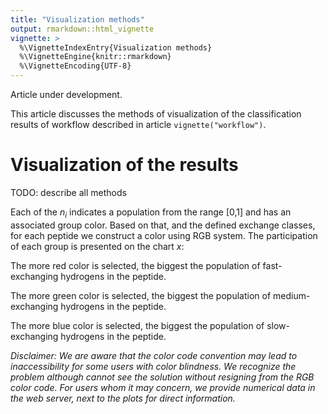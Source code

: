 ```yaml
---
title: "Visualization methods"
output: rmarkdown::html_vignette
vignette: >
  %\VignetteIndexEntry{Visualization methods}
  %\VignetteEngine{knitr::rmarkdown}
  %\VignetteEncoding{UTF-8}
---
```


Article under development.

This article discusses the methods of visualization of the classification results of workflow described in article `vignette("workflow")`.

# Visualization of the results

TODO: describe all methods 

Each of the $n_i$ indicates a population from the range [0,1] and has an associated group color. Based on that, and the defined exchange classes, for each peptide we construct a color using RGB system. The participation of each group is presented on the chart *x*:

The more red color is selected, the biggest the population of fast-exchanging hydrogens in the peptide.

The more green color is selected, the biggest the population of medium-exchanging hydrogens in the peptide.

The more blue color is selected, the biggest the population of slow-exchanging hydrogens in the peptide.

*Disclaimer: We are aware that the color code convention may lead to inaccessibility for some users with color blindness. We recognize the problem although cannot see the solution without resigning from the RGB color code. For users whom it may concern, we provide numerical data in the web server, next to the plots for direct information.*
